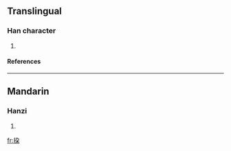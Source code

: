 {{see|挆}}

==Translingual==
===Han character===
{{Han char|rn=64|rad=手|as=06|sn=9|four=|canj=手弓尸木 (QNSD), X手弓尸木 (XQNSD)}}
# {{defn|Han|sort=手06}}
====References====
{{Han ref|kx=0429.160|dkj=12030|dj=0778.120|hdz=31876.090|uh=6305|ud=25349}}
----
==Mandarin==
===Hanzi===
{{cmn-hanzi|pin=[[duǒ]] (duo3)|wg=to<sup>3</sup>}}
# {{defn|Mandarin}}






[[fr:挅]]